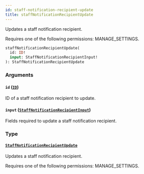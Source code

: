 ```yaml
---
id: staff-notification-recipient-update
title: staffNotificationRecipientUpdate
---
```


Updates a staff notification recipient.

Requires one of the following permissions: MANAGE_SETTINGS.

```graphql
staffNotificationRecipientUpdate(
  id: ID!
  input: StaffNotificationRecipientInput!
): StaffNotificationRecipientUpdate
```

### Arguments

#### `id` ([`ID`](../../../developer/api-reference/scalars/id))

ID of a staff notification recipient to update.

#### `input` ([`StaffNotificationRecipientInput`](../../../developer/api-reference/inputs/staff-notification-recipient-input))

Fields required to update a staff notification recipient.

### Type

#### [`StaffNotificationRecipientUpdate`](../../../developer/api-reference/objects/staff-notification-recipient-update)

Updates a staff notification recipient.

Requires one of the following permissions: MANAGE_SETTINGS.
